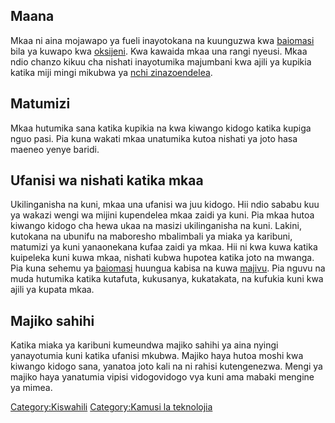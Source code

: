==Maana==
Mkaa ni aina mojawapo ya fueli inayotokana na kuunguzwa kwa [[baiomasi]] bila ya kuwapo kwa [[oksijeni]]. Kwa kawaida mkaa una rangi nyeusi. Mkaa ndio chanzo kikuu cha nishati inayotumika majumbani kwa ajili ya kupikia katika miji mingi mikubwa ya [[nchi zinazoendelea]].
==Matumizi==
Mkaa hutumika sana katika kupikia na kwa kiwango kidogo katika kupiga nguo pasi. Pia kuna wakati mkaa unatumika kutoa nishati ya joto hasa maeneo yenye baridi.
==Ufanisi wa nishati katika mkaa==
Ukilinganisha na kuni, mkaa una ufanisi wa juu kidogo. Hii ndio sababu kuu ya wakazi wengi wa mijini kupendelea mkaa zaidi ya kuni. Pia mkaa hutoa kiwango kidogo cha hewa ukaa na masizi ukilinganisha na kuni. Lakini, kutokana na ubunifu na maboresho mbalimbali ya miaka ya karibuni, matumizi ya kuni yanaonekana kufaa zaidi ya mkaa. Hii ni kwa kuwa katika kuipeleka kuni kuwa mkaa, nishati kubwa hupotea katika joto na mwanga. Pia kuna sehemu ya [[baiomasi]] huungua kabisa na kuwa [[majivu]]. Pia nguvu na muda hutumika katika kutafuta, kukusanya, kukatakata, na kufukia kuni kwa ajili ya kupata mkaa. 
==Majiko sahihi==
Katika miaka ya karibuni kumeundwa majiko sahihi ya aina nyingi yanayotumia kuni katika ufanisi mkubwa. Majiko haya hutoa moshi kwa kiwango kidogo sana, yanatoa joto kali na ni rahisi kutengenezwa. Mengi ya majiko haya yanatumia vipisi vidogovidogo vya kuni ama mabaki mengine ya mimea.

{{kipisi}}
[[Category:Kiswahili]]
[[Category:Kamusi la teknolojia]]